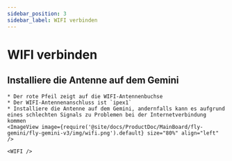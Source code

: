 ```yaml
---
sidebar_position: 3
sidebar_label: WIFI verbinden
---
```



# WIFI verbinden


## Installiere die Antenne auf dem Gemini

    * Der rote Pfeil zeigt auf die WIFI-Antennenbuchse
    * Der WIFI-Antennenanschluss ist `ipex1`
    * Installiere die Antenne auf dem Gemini, andernfalls kann es aufgrund eines schlechten Signals zu Problemen bei der Internetverbindung kommen
    <ImageView image={require('@site/docs/ProductDoc/MainBoard/fly-gemini/fly-gemini-v3/img/wifi.png').default} size="80%" align="left" />  

    <WIFI />
